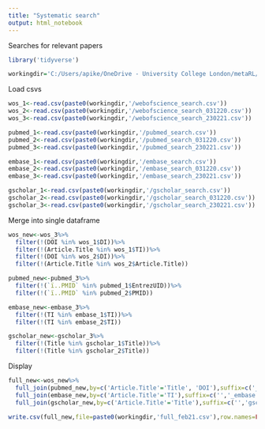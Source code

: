 ```yaml
---
title: "Systematic search"
output: html_notebook
---
```


Searches for relevant papers

```r
library('tidyverse')

workingdir='C:/Users/apike/OneDrive - University College London/metaRL/systematic_search/'
```

Load csvs
```r
wos_1<-read.csv(paste0(workingdir,'/webofscience_search.csv'))
wos_2<-read.csv(paste0(workingdir,'/webofscience_search_031220.csv'))
wos_3<-read.csv(paste0(workingdir,'/webofscience_search_230221.csv'))

pubmed_1<-read.csv(paste0(workingdir,'/pubmed_search.csv'))
pubmed_2<-read.csv(paste0(workingdir,'/pubmed_search_031220.csv'))
pubmed_3<-read.csv(paste0(workingdir,'/pubmed_search_230221.csv'))

embase_1<-read.csv(paste0(workingdir,'/embase_search.csv'))
embase_2<-read.csv(paste0(workingdir,'/embase_search_031220.csv'))
embase_3<-read.csv(paste0(workingdir,'/embase_search_230221.csv'))

gscholar_1<-read.csv(paste0(workingdir,'/gscholar_search.csv'))
gscholar_2<-read.csv(paste0(workingdir,'/gscholar_search_031220.csv'))
gscholar_3<-read.csv(paste0(workingdir,'/gscholar_search_230221.csv'))


```
Merge into single dataframe

```r
wos_new<-wos_3%>%
  filter(!(DOI %in% wos_1$DI))%>%
  filter(!(Article.Title %in% wos_1$TI))%>%
  filter(!(DOI %in% wos_2$DI))%>%
  filter(!(Article.Title %in% wos_2$Article.Title))

pubmed_new<-pubmed_3%>%
  filter(!(`ï..PMID` %in% pubmed_1$EntrezUID))%>%
  filter(!(`ï..PMID` %in% pubmed_2$PMID))

embase_new<-embase_3%>%
  filter(!(TI %in% embase_1$TI))%>%
  filter(!(TI %in% embase_2$TI))

gscholar_new<-gscholar_3%>%
  filter(!(Title %in% gscholar_1$Title))%>%
  filter(!(Title %in% gscholar_2$Title))
```

Display
```r
full_new<-wos_new%>%
  full_join(pubmed_new,by=c('Article.Title'='Title', 'DOI'),suffix=c('_wos','_pubmed'))%>%
  full_join(embase_new,by=c('Article.Title'='TI'),suffix=c('','_embase'))%>%
  full_join(gscholar_new,by=c('Article.Title'='Title'),suffix=c('','gscholar'))

write.csv(full_new,file=paste0(workingdir,'full_feb21.csv'),row.names=FALSE)
```


